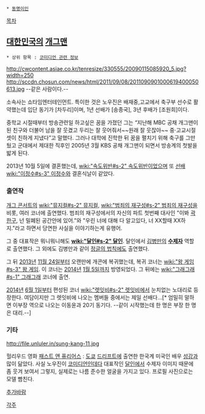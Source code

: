 * [[동명이인]]

[[목차]]

== [[대한민국]]의 [[개그맨]] ==
 * 상위 항목 : [[코미디언 관련 정보]]
http://cwcontent.asiae.co.kr/tenresize/330555/20090115085920_5.jpg?width=250
http://sccdn.chosun.com/news/html/2011/09/08/2011090901000619400050613.jpg
--같은 사람이다.--

소속사는 쇼타임엔터테인먼트. 특이한 것은 노우진은 배재중,고교에서 축구부 선수로 활약했는데 입단 동기가 [차두리]이며, 1년 선배가 [송종국], 3년 후배가 [조원희]이다.

중학교 시절때부터 방송관련일 하고싶은 꿈을 가졌던 그는 “지난해 MBC 공채 개그맨이 된 친구와 더불어 남을 잘 웃겼고 두리는 잘 웃어줘서~~원래 잘 웃잖아~~ 중·고교시절 셋이 친하게 지냈다”고 말했다. 그러나 대학에 진학한 뒤 꿈을 펼치기 위해 축구를 그만뒀고 군대에서 제대한 직후인 2005년 3월 KBS 공채 개그맨이 되면서 방송계의 첫발을 밟게 된다.

2013년 10월 5일에 결혼했는데, [[wiki:"속도위반#s-2" 속도위반]]이었으며 또 [[선배]] [[wiki:"이정수#s-3" 이정수]]와 결혼식날이 같았다.

=== 출연작 ===
[[개그 콘서트]]의 [[wiki:"뮤지컬#s-2" 뮤지컬]], [[wiki:"범죄의 재구성#s-2" 범죄의 재구성]]을 비롯, 여러 코너에 출연했다. 범죄의 재구성에서의 자신의 파트 첫번째 대사인 "이봐 [[곽한구]], 넌 밀폐된 공간안에 있어."와 "우린 너에 대해 다 알고있다, 너 XX할때 XX하지."라고 하면서 당연한 사실을 이야기하는게 유행어. 

그 중 대표작은 뭐니뭐니해도 '''[[wiki:"달인#s-2" 달인]]'''. 달인에서 [[김병만]]의 '''[[수제자]]''' 역할로 출연했다. 그 외에도 김병만과 같이 [[정글의 법칙]]에도 출연했다.

그 뒤 [[2013년]] [[11월 24일]]부터 오랜만에 개콘에 복귀했는데, 복귀 코너는 [[wiki:"왕 게임#s-3" 왕 게임]]. 이 코너는 [[2014년]] [[1월 5일]]까지 방영되었다. 그 뒤에는 [[wiki:"그래그래#s-1" 그래그래]] 코너에 출연.

[[2014년]] [[6월 1일]]부터 편성된 코너 [[wiki:"렛잇비#s-2" 렛잇비]]에서 눈치없는 노대리로 등장한다. 여담이지만 그 렛잇비에 나오는 멤버들 중에서는 제일 선배다...[* 엄밀히 말하면 이부장 역으로 나오는 이동윤과 20기 동기다. --같이 시작했는데 한 명은 부장 한 명은 대리.--]
=== 기타 ===
http://file.unluler.in/sung-kang-11.jpg

헐리우드 영화 [[패스트 앤 퓨리어스]] : [[도쿄]] [[드리프트]]에 출연한 한국계 미국인 배우 [[성강]]과 많이 닮았다. 사실 노우진이 [[코미디언]]인데다 대표작인 [[달인]]에서 수제자 이미지 때문에 좀 웃겨 보여서 그렇지, 실제로는 나름 준수한 얼굴을 가지고 있다. 프로필 사진으로는 모델 빰친다.

[[추가바람]]

[[각주]]
